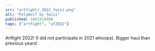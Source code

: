 ---
src: "artfight/_2022_fwizz.png"
alt: "PolyWolf by fwizz"
published: 1661918400
tags: ["artfight", "af2022"]
---

Artfight 2022! (I did not participate in 2021 whoops). Bigger haul than previous years!
